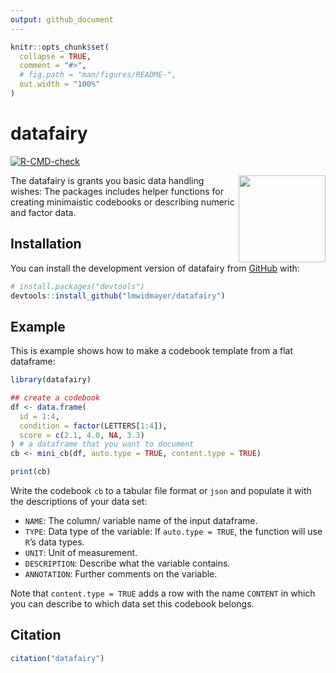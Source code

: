 ```yaml
---
output: github_document
---
```


<!-- README.md is generated from README.Rmd. Please edit that file -->

```r
knitr::opts_chunk$set(
  collapse = TRUE,
  comment = "#>",
  # fig.path = "man/figures/README-",
  out.width = "100%"
)
```

# datafairy

<!-- badges: start -->
[![R-CMD-check](https://github.com/lmwidmayer/datafairy/actions/workflows/R-CMD-check.yaml/badge.svg)](https://github.com/lmwidmayer/datafairy/actions/workflows/R-CMD-check.yaml)
<!-- badges: end -->

<img src="man/figures/logo.svg" align="right" height="139" />

The datafairy is grants you basic data handling wishes: The packages includes helper functions for creating minimaistic codebooks or describing numeric and factor data.  


## Installation

You can install the development version of datafairy from [GitHub](https://github.com/) with:

``` r
# install.packages("devtools")
devtools::install_github("lmwidmayer/datafairy")
```

## Example

This is example shows how to make a codebook template from a flat dataframe:

```r
library(datafairy)

## create a codebook
df <- data.frame(
  id = 1:4,
  condition = factor(LETTERS[1:4]),
  score = c(2.1, 4.0, NA, 3.3)
) # a dataframe that you want to document
cb <- mini_cb(df, auto.type = TRUE, content.type = TRUE)

print(cb)
```

Write the codebook `cb` to a tabular file format or `json` and populate it with the descriptions of your data set:

- `NAME`: The column/ variable name of the input dataframe.
- `TYPE`: Data type of the variable: If `auto.type = TRUE`, the function will use `R`'s data types.
- `UNIT`: Unit of measurement.
- `DESCRIPTION`: Describe what the variable contains.
- `ANNOTATION`: Further comments on the variable.

Note that `content.type = TRUE` adds a row with the name `CONTENT` in which you can describe to which data set this codebook belongs.  

<!-- devtools::build_readme() -->

## Citation

```r
citation("datafairy")
```
